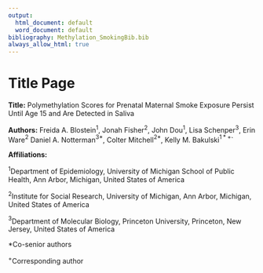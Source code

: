 ```yaml
---
output:
  html_document: default
  word_document: default
bibliography: Methylation_SmokingBib.bib
always_allow_html: true
---
```


# Title Page

**Title:** Polymethylation Scores for Prenatal Maternal Smoke Exposure Persist Until Age 15 and Are Detected in Saliva

**Authors:** Freida A. Blostein$^1$, Jonah Fisher$^2$,  John Dou$^1$, Lisa Schenper$^3$, Erin Ware$^2$ Daniel A. Notterman$^{3*}$, Colter Mitchell$^{2*}$, Kelly M. Bakulski$^{1*+}$`

**Affiliations:**

$^1$Department of Epidemiology, University of Michigan School of Public Health, Ann Arbor, Michigan, United States of America

$^2$Institute for Social Research, University of Michigan, Ann Arbor, Michigan, United States of America

$^3$Department of Molecular Biology, Princeton University, Princeton, New Jersey, United States of America 

*Co-senior authors

$^+$Corresponding author
